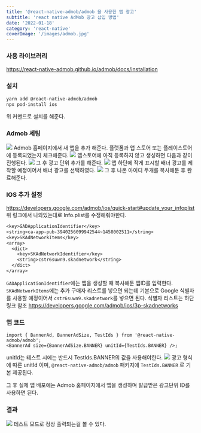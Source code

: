```yaml
---
title: '@react-native-admob/admob 을 사용한 앱 광고'
subtitle: 'react native AdMob 광고 삽입 방법'
date: '2022-01-18'
category: 'react-native'
coverImage: '/images/admob.jpg'
---
```


### 사용 라이브러리

https://react-native-admob.github.io/admob/docs/installation

### 설치

```bash
yarn add @react-native-admob/admob
npx pod-install ios
```

위 커맨드로 설치를 해준다.

### Admob 세팅

![](https://images.velog.io/images/hojin9622/post/6b2bb864-a47e-48fd-a814-748cdcd97d5a/Screen%20Shot%202022-01-17%20at%2011.32.02%20PM.png)
Admob 홈페이지에서 새 앱을 추가 해준다.
플랫폼과 앱 스토어 또는 플레이스토어에 등록되었는지 체크해준다.
![](https://images.velog.io/images/hojin9622/post/509ad1a6-a69e-4798-b806-1e89ad6a9f04/Screen%20Shot%202022-01-17%20at%2011.42.12%20PM.png)
앱스토어에 아직 등록하지 않고 생성하면 다음과 같이 진행된다.
![](https://images.velog.io/images/hojin9622/post/4f34d223-2e06-4901-bae8-d340a460cd5d/Screen%20Shot%202022-01-17%20at%2011.43.08%20PM.png)
그 후 광고 단위 추가를 해준다.
![](https://images.velog.io/images/hojin9622/post/9abde10c-43d3-41f7-8999-684ee0ef35a2/Screen%20Shot%202022-01-17%20at%2011.43.37%20PM.png)
앱 하단에 작게 표시할 배너 광고를 제작할 예정이어서 배너 광고를 선택하였다.
![](https://images.velog.io/images/hojin9622/post/7c45037b-b4fc-4273-a87f-de3522803abc/image.png)
그 후 나온 아이디 두개를 복사해둔 후 완료해준다.

### IOS 추가 설정

https://developers.google.com/admob/ios/quick-start#update_your_infoplist
위 링크에서 나와있는대로 Info.plist를 수정해줘야한다.

```txt
<key>GADApplicationIdentifier</key>
<string>ca-app-pub-3940256099942544~1458002511</string>
<key>SKAdNetworkItems</key>
<array>
  <dict>
    <key>SKAdNetworkIdentifier</key>
    <string>cstr6suwn9.skadnetwork</string>
  </dict>
</array>
```

`GADApplicationIdentifier`에는 앱을 생성할 때 복사해둔 앱ID를 입력한다.
`SKAdNetworkItems`에는 추가 구매자 리스트를 넣으면 되는데 기본으로 Google 식별자를 사용할 예정이어서 `cstr6suwn9.skadnetwork`를 넣으면 된다.
식별자 리스트는 하단 링크 참조
https://developers.google.com/admob/ios/3p-skadnetworks

### 앱 코드

```tsx
import { BannerAd, BannerAdSize, TestIds } from '@react-native-admob/admob';
<BannerAd size={BannerAdSize.BANNER} unitId={TestIds.BANNER} />;
```

unitId는 테스트 시에는 반드시 TestIds.BANNER의 값을 사용해야한다.
![](https://images.velog.io/images/hojin9622/post/2d9bea19-794e-466f-b437-039d13489b34/Screen%20Shot%202022-01-17%20at%2011.57.44%20PM.png)
광고 형식에 따른 unitId 이며, `@react-native-admob/admob` 패키지에 `TestIds.BANNER` 로 기본 제공된다.

그 후 실제 앱 배포에는 Admob 홈페이지에서 앱을 생성하며 발급받은 광고단위 ID를 사용하면 된다.

### 결과

![](https://images.velog.io/images/hojin9622/post/e8ae2a0f-5869-4f96-881c-064a8d24b1fd/Screen%20Shot%202022-01-18%20at%2012.02.58%20AM.png)
테스트 모드로 정상 출력되는걸 볼 수 있다.
